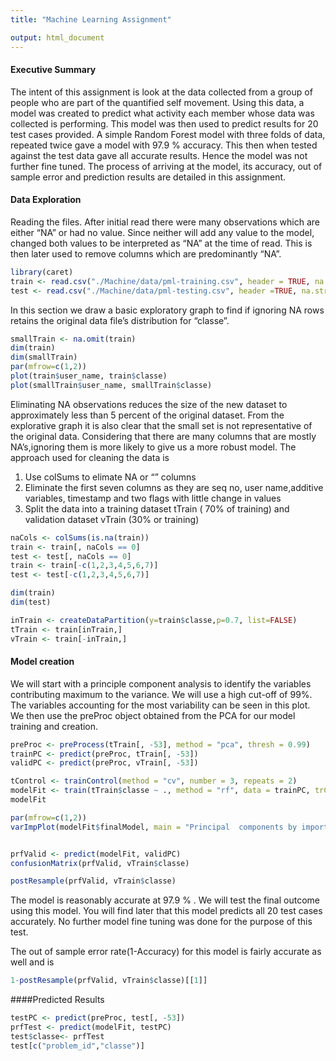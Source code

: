 ```yaml
---
title: "Machine Learning Assignment"

output: html_document
---
```

#### Executive Summary
The intent of this assignment is look at the data collected from a group of people who are part of the quantified self movement. Using this data, a model was created to predict what activity each member whose data was collected is performing. This model was then used to predict results for 20 test cases provided. A simple Random Forest model with three folds of data, repeated twice gave a model with 97.9 % accuracy. This then when tested against the test data gave all accurate results. Hence the model was not further fine tuned. 
The process of arriving at the model, its accuracy, out of sample error and prediction results are detailed in this assignment. 

#### Data Exploration

Reading the files. After initial read there were many observations which are either "NA" or had no value. Since neither will add any value to the model,  changed both values to be interpreted as "NA" at the time of read. This is then later used to remove columns which  are predominantly "NA".

```r
library(caret)
train <- read.csv("./Machine/data/pml-training.csv", header = TRUE, na.strings = c("NA", ""))
test <- read.csv("./Machine/data/pml-testing.csv", header =TRUE, na.strings=c("NA",""))
```

In this section we draw a basic exploratory graph to find if ignoring NA rows  retains the original data file's distribution for "classe".

```r
smallTrain <- na.omit(train)
dim(train)
dim(smallTrain)
par(mfrow=c(1,2))
plot(train$user_name, train$classe)
plot(smallTrain$user_name, smallTrain$classe)

```

Eliminating NA observations reduces the size of the new dataset to approximately  less than 5 percent of the original dataset. From the explorative graph it is also clear that the small set is not representative of the original data. Considering that there are many columns that are mostly NA's,ignoring them is more likely to give us a more robust model. The approach used for cleaning the data is

1. Use colSums to elimate NA or "" columns 
2. Eliminate the first seven columns as they are seq no,  user name,additive variables, timestamp and two flags with little change in values
3. Split the data into a training dataset tTrain ( 70% of training) and validation dataset vTrain (30% or training)

```r
naCols <- colSums(is.na(train))
train <- train[, naCols == 0]
test <- test[, naCols == 0]
train <- train[-c(1,2,3,4,5,6,7)]
test <- test[-c(1,2,3,4,5,6,7)]

dim(train)
dim(test)

inTrain <- createDataPartition(y=train$classe,p=0.7, list=FALSE)
tTrain <- train[inTrain,]
vTrain <- train[-inTrain,]

```

#### Model creation
We will start with a principle component analysis to identify the variables contributing maximum to the variance. We will use a high cut-off of 99%.  The variables accounting for the most variability can be seen in this plot. We then use the preProc object obtained from the PCA for our model training and creation.

```r
preProc <- preProcess(tTrain[, -53], method = "pca", thresh = 0.99)
trainPC <- predict(preProc, tTrain[, -53])
validPC <- predict(preProc, vTrain[, -53])

tControl <- trainControl(method = "cv", number = 3, repeats = 2)
modelFit <- train(tTrain$classe ~ ., method = "rf", data = trainPC, trControl=tControl, importance = TRUE)
modelFit

par(mfrow=c(1,2))
varImpPlot(modelFit$finalModel, main = "Principal  components by importance")


prfValid <- predict(modelFit, validPC)
confusionMatrix(prfValid, vTrain$classe)

postResample(prfValid, vTrain$classe)

```
The model is reasonably accurate at 97.9 % . We will test the final outcome using this model. You will find later that this model predicts all 20 test cases accurately. No further model fine tuning was done for the purpose of this test.

The out of sample error rate(1-Accuracy) for this model  is fairly accurate as well and is 

```r
1-postResample(prfValid, vTrain$classe)[[1]]
```

####Predicted Results

```r
testPC <- predict(preProc, test[, -53])
prfTest <- predict(modelFit, testPC)
test$classe<- prfTest
test[c("problem_id","classe")]
```
